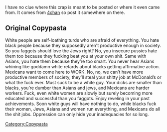 I have no clue where this crap is meant to be posted or where it even came from. It comes from [[4chan]] so post it somewhere on there.

== Original Copypasta ==
White people are self-loathing turds who are afraid of everything. You hate black people because they supposedly aren't productive enough in society. So you faggots should love the Jews right? No, you insecure pussies hate them too because they fucking beat you at your own shit. Same with Asians, you hate them because they’re too smart. You never hear Asians whining like goddamn white retards about blacks getting affirmative action. Mexicans want to come here to WORK. No, no, we can’t have more productive members of society, they’ll steal your shitty job at McDonald’s or what the fuck ever. Must suck to be a white guy. Your dicks are smaller than blacks, you’re dumber than Asians and jews, and Mexicans are harder workers. Fuck, even white women are slowly but surely becoming more educated and successful than you faggots. Enjoy reveling in your past achievements. Soon white guys will have nothing to do, while blacks fuck their women, Jews, Asians and women run everything, and Mexicans do all the shit jobs. Oppression can only hide your inadequacies for so long.


[[Category:Copypasta]]
